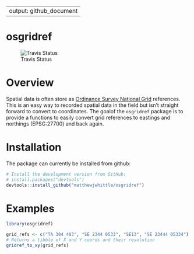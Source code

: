   
---
output: github_document
---

<!-- README.md is generated from README.Rmd. Please edit that file -->
# osgridref
![Travis Status](https://travis-ci.org/MatthewJWhittle/osgridref.svg?branch=master)

# Overview
Spatial data is often store as [Ordinance Survey National Grid](https://en.wikipedia.org/wiki/Ordnance_Survey_National_Grid) references. This is an easy way to recorded spatial data in the field but isn't straight forward to convert to coordinates. The goalof the `osgridref` package is to provide a functions to easily convert grid references to eastings and northings (EPSG:27700) and back again.

# Installation
The package can currently be installed from github:
```r
# Install the development version from GitHub:
# install.packages("devtools")
devtools::install_github("matthewjwhittle/osgridref")
```




# Examples
```r
library(osgridref)

grid_refs <- c("TA 304 403", "SE 2344 0533", "SE13", "SE 23444 05334")
# Returns a tibble of X and Y coords and their resolution
gridref_to_xy(grid_refs)
```

